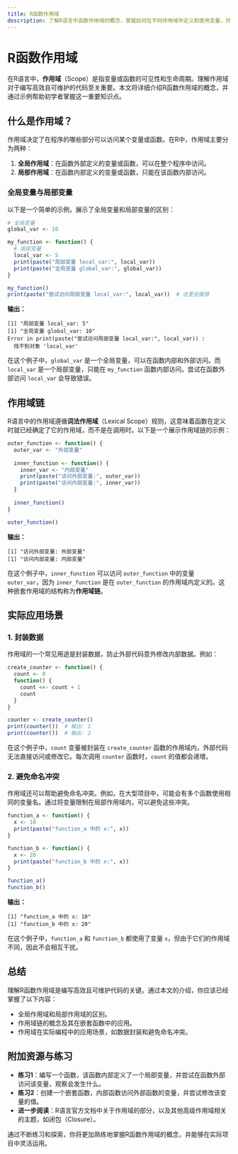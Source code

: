 ```yaml
---
title: R函数作用域
description: 了解R语言中函数作用域的概念，掌握如何在不同作用域中定义和使用变量，并通过实际案例加深理解。
---
```


# R函数作用域

在R语言中，**作用域**（Scope）是指变量或函数的可见性和生命周期。理解作用域对于编写高效且可维护的代码至关重要。本文将详细介绍R函数作用域的概念，并通过示例帮助初学者掌握这一重要知识点。

## 什么是作用域？

作用域决定了在程序的哪些部分可以访问某个变量或函数。在R中，作用域主要分为两种：

1. **全局作用域**：在函数外部定义的变量或函数，可以在整个程序中访问。
2. **局部作用域**：在函数内部定义的变量或函数，只能在该函数内部访问。

### 全局变量与局部变量

以下是一个简单的示例，展示了全局变量和局部变量的区别：

```r
# 全局变量
global_var <- 10

my_function <- function() {
  # 局部变量
  local_var <- 5
  print(paste("局部变量 local_var:", local_var))
  print(paste("全局变量 global_var:", global_var))
}

my_function()
print(paste("尝试访问局部变量 local_var:", local_var))  # 这里会报错
```

**输出：**

```
[1] "局部变量 local_var: 5"
[1] "全局变量 global_var: 10"
Error in print(paste("尝试访问局部变量 local_var:", local_var)) : 
  找不到对象 'local_var'
```

在这个例子中，`global_var` 是一个全局变量，可以在函数内部和外部访问。而 `local_var` 是一个局部变量，只能在 `my_function` 函数内部访问。尝试在函数外部访问 `local_var` 会导致错误。

## 作用域链

R语言中的作用域遵循**词法作用域**（Lexical Scope）规则，这意味着函数在定义时就已经确定了它的作用域，而不是在调用时。以下是一个展示作用域链的示例：

```r
outer_function <- function() {
  outer_var <- "外部变量"
  
  inner_function <- function() {
    inner_var <- "内部变量"
    print(paste("访问外部变量:", outer_var))
    print(paste("访问内部变量:", inner_var))
  }
  
  inner_function()
}

outer_function()
```

**输出：**

```
[1] "访问外部变量: 外部变量"
[1] "访问内部变量: 内部变量"
```

在这个例子中，`inner_function` 可以访问 `outer_function` 中的变量 `outer_var`，因为 `inner_function` 是在 `outer_function` 的作用域内定义的。这种嵌套作用域的结构称为**作用域链**。

## 实际应用场景

### 1. 封装数据

作用域的一个常见用途是封装数据，防止外部代码意外修改内部数据。例如：

```r
create_counter <- function() {
  count <- 0
  function() {
    count <<- count + 1
    count
  }
}

counter <- create_counter()
print(counter())  # 输出: 1
print(counter())  # 输出: 2
```

在这个例子中，`count` 变量被封装在 `create_counter` 函数的作用域内，外部代码无法直接访问或修改它。每次调用 `counter` 函数时，`count` 的值都会递增。

### 2. 避免命名冲突

作用域还可以帮助避免命名冲突。例如，在大型项目中，可能会有多个函数使用相同的变量名。通过将变量限制在局部作用域内，可以避免这些冲突。

```r
function_a <- function() {
  x <- 10
  print(paste("function_a 中的 x:", x))
}

function_b <- function() {
  x <- 20
  print(paste("function_b 中的 x:", x))
}

function_a()
function_b()
```

**输出：**

```
[1] "function_a 中的 x: 10"
[1] "function_b 中的 x: 20"
```

在这个例子中，`function_a` 和 `function_b` 都使用了变量 `x`，但由于它们的作用域不同，因此不会相互干扰。

## 总结

理解R函数作用域是编写高效且可维护代码的关键。通过本文的介绍，你应该已经掌握了以下内容：

- 全局作用域和局部作用域的区别。
- 作用域链的概念及其在嵌套函数中的应用。
- 作用域在实际编程中的应用场景，如数据封装和避免命名冲突。

## 附加资源与练习

- **练习1**：编写一个函数，该函数内部定义了一个局部变量，并尝试在函数外部访问该变量，观察会发生什么。
- **练习2**：创建一个嵌套函数，内部函数访问外部函数的变量，并尝试修改该变量的值。
- **进一步阅读**：R语言官方文档中关于作用域的部分，以及其他高级作用域相关的主题，如闭包（Closure）。

通过不断练习和探索，你将更加熟练地掌握R函数作用域的概念，并能够在实际项目中灵活运用。